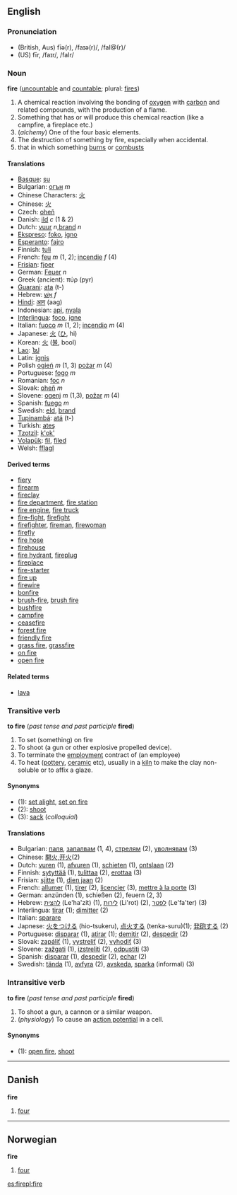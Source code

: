 ==English==
=== Pronunciation ===
*(British, Aus) fīə(r), /faɪə(r)/, /faI@(r)/
*(US) fīr, /faɪr/, /faIr/

=== Noun ===
'''fire''' ([[uncountable]] and [[countable]]; plural: [[fires]])

#A chemical reaction involving the bonding of [[oxygen]] with [[carbon]] and related compounds, with the production of a flame.
# Something that has or will produce this chemical reaction (like a campfire, a fireplace etc.)
#(''alchemy'') One of the four basic elements.
#The destruction of something by fire, especially when accidental.
#that in which something [[burn]]s or [[combusts]]

==== Translations ====
*[[Basque]]: [[su#Basque|su]]
*Bulgarian: [[огън]] ''m''
*Chinese Characters: [[火]]
*Chinese: [[火]]
*Czech: [[oheň]]
*Danish: [[ild]] ''c'' (1 & 2)
*Dutch: [[vuur]] ''n'',[[brand#Dutch|brand]] ''n''
*[[Ekspreso]]: [[foko]], [[igno]]
*[[Esperanto]]: [[fajro]]
*Finnish: [[tuli]]
*French: [[feu]] ''m'' (1, 2); [[incendie]] ''f'' (4)
*[[Frisian]]: [[fjoer]]
*German: [[Feuer]] ''n''
*Greek (ancient): πύρ (pyr)
*[[Guarani]]: [[ata]] (t-)
*Hebrew: [[אש|אֵשׁ]] ''f''
*[[Hindi]]: [[आग]] (aag)
*Indonesian: [[api]], [[nyala]]
*[[Interlingua]]: [[foco]], [[igne]]
*Italian: [[fuoco]] ''m'' (1, 2); [[incendio]] ''m'' (4)
*Japanese: [[火]] ([[ひ]], hi)
*Korean: [[火]] ([[불]], bool)
*[[Lao]]: [[ໄຟ]]
*Latin: [[ignis]]
*Polish [[ogień]] ''m'' (1, 3) [[pożar]] ''m'' (4)
*Portuguese: [[fogo]] ''m''
*Romanian: [[foc]] ''n''
*Slovak: [[oheň]] ''m''
*Slovene: [[ogenj]] ''m'' (1,3), [[požar]] ''m'' (4)
*Spanish: [[fuego]] ''m''
*Swedish: [[eld]], [[brand#Swedish|brand]]
*[[Tupinambá]]: [[atá]] (t-)
*Turkish: [[ateş]]
*[[Tzotzil]]: [[k'ok']]
*[[Volapük]]: [[fil#Volapük|fil]], [[filed#Volapük|filed]]
*Welsh: [[fflagl]]

====Derived terms====
*[[fiery]]
*[[firearm]]
*[[fireclay]]
*[[fire department]], [[fire station]]
*[[fire engine]], [[fire truck]]
*[[fire-fight]], [[firefight]]
*[[firefighter]], [[fireman]], [[firewoman]]
*[[firefly]]
*[[fire hose]]
*[[firehouse]]
*[[fire hydrant]], [[fireplug]]
*[[fireplace]]
*[[fire-starter]]
*[[fire up]]
*[[firewire]]
*[[bonfire]]
*[[brush-fire]], [[brush fire]]
*[[bushfire]]
*[[campfire]]
*[[ceasefire]]
*[[forest fire]]
*[[friendly fire]]
*[[grass fire]], [[grassfire]]
*[[on fire]]
*[[open fire]]
====Related terms====
*[[lava]]

===Transitive verb===
'''to fire''' (''past tense and past participle'' '''fired''')

#To set (something) on fire
#To shoot (a gun or other explosive propelled device).
#To terminate the [[employment]] contract of (an employee)
#To heat ([[pottery]], [[ceramic]] etc), usually in a [[kiln]] to make the clay non-soluble or to affix a glaze.

====Synonyms====
*(1): [[set alight]], [[set on fire]]
*(2): [[shoot]]
*(3): [[sack]] (''colloquial'')

==== Translations ====
*Bulgarian: [[паля]], [[запалвам]] (1, 4), [[стрелям]] (2), [[уволнявам]] (3)
*Chinese: [[開火]],[[开火]](2)
*Dutch: [[vuren]] (1), [[afvuren]] (1), [[schieten]] (1), [[ontslaan]] (2)
*Finnish: [[sytyttää]] (1), [[tulittaa]] (2), [[erottaa]] (3)
*Frisian: [[sjitte]] (1), [[dien jaan]] (2)
*French: [[allumer]] (1), [[tirer]] (2), [[licencier]] (3), [[mettre à la porte]] (3)
*German: anzünden (1), schießen (2), feuern (2, 3)
*Hebrew: [[להצית]] (Le'ha'zit) (1), [[לירות]] (Li'rot) (2), [[לפטר]] (Le'fa'ter) (3)
*Interlingua: [[tirar]] (1); [[dimitter]] (2)
*Italian: [[sparare]]
*Japnese: [[火をつける]] (hio-tsukeru), [[点火する]] (tenka-suru)(1); [[発砲する]] (2)
*Portuguese: [[disparar]] (1), [[atirar]] (1); [[demitir]] (2), [[despedir]] (2)
*Slovak: [[zapáliť]] (1), [[vystreliť]] (2), [[vyhodiť]] (3)
*Slovene: [[zažgati]] (1), [[izstreliti]] (2), [[odpustiti]] (3)
*Spanish: [[disparar]] (1), [[despedir]] (2), [[echar]] (2)
*Swedish: [[tända]] (1), [[avfyra]] (2), [[avskeda]], [[sparka]] (informal) (3)

===Intransitive verb===
'''to fire''' (''past tense and past participle'' '''fired''')

#To shoot a gun, a cannon or a similar weapon.
#(''physiology'') To cause an [[action potential]] in a cell.

====Synonyms====
*(1): [[open fire]], [[shoot]]

----
==Danish==
'''fire'''

#[[four]]

----
==Norwegian==
'''fire'''

#[[four]]

[[es:fire]][[pl:fire]]